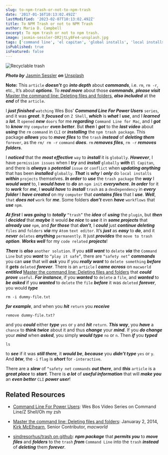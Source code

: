 ```yaml
---
slug: to-npm-trash-or-not-to-npm-trash
date: '2017-01-16T10:13:02.492Z'
lastModified: '2023-02-07T10:13:02.492Z'
title: To NPM Trash or not to NPM Trash
author: Maria D. Campbell
excerpt: To npm trash or not to npm trash.
image: jasmin-sessler-DR2jtLy8Fe4-unsplash.jpg
tags: ['command line', 'el capitan', 'global installs', 'local installs', 'npm', 'osx', 'rm command', 'unix', 'zsh', 'z shell']
isPublished: true
isFeatured: false
---
```


![Recyclable trash](jasmin-sessler-DR2jtLy8Fe4-unsplash.jpg)

***Photo by*** [Jasmin Sessler](https://unsplash.com/@wizwow) ***on*** [Unsplash](https://unsplash.com/photos/DR2jtLy8Fe4)

**Note:** This `article` ***doesn’t*** go ***into depth*** about ***commands***, i.e. `rm`, `rm -r`, etc., It’s about **_options_**. To ***read more*** about those ***commands***, ***please visit*** [Master the command line: Deleting files and folders](https://www.macworld.com/article/2082021/master-the-command-line-deleting-files-and-folders.html),
***also included*** at the ***end*** of the `article`.

I ***just finished*** `watching` Wes Bos’ **_Command Line For Power Users_** `series`, and it was ***great***. It ***focused*** on `Z Shell`, ***which*** is ***what*** I ***use***, and I ***learned*** a ***lot***. It `opened` ***new*** `doors` for me ***regarding*** `Command Line for Mac`, and I ***got*** to ***know*** my `computer` ***even better***. But ***then*** I ***got*** to the ***last video*** about ***using*** the `rm` `command` in `CLI` or ***installing*** the `npm trash package`. This package ***allows*** you to ***move files*** to the `trash` ***instead*** of ***deleting them*** `forever`, as the `rm/ rm -r` `command` ***does***. `rm` ***removes files***, `rm -r` ***removes folders***.

I ***noticed*** that the ***most effective*** `way` to ***install*** it is `globally`. ***However***, I have `permission issues` when I ***try*** and ***install*** `globally` ***with*** `El Capitan`, and there is ***always*** a ***potential*** `issue` or `conflict` when ***updating anything*** that has been ***installed*** `globally`. ***That*** is ***why*** I ***only*** do `local installs` ***within*** `projects`
themselves. ***In order*** to ***use*** the `trash package` the ***way*** I ***would want*** to, I ***would have*** to ***do*** an `npm init` ***everywhere***. ***In order*** for it to ***work*** for ***me***, I ***would have*** to ***install*** `trash` as a `devDependency` in ***every folder*** I ***have created*** on my `computer` that ***contains files*** that I ***use***. ***Well***, `that` ***does not*** `work` for ***me***. Some folders ***don’t*** even ***have*** `workflows` that ***use*** `npm`.

***At first*** I ***was going*** to ***totally*** `“trash”` the ***idea*** of ***using*** the `plugin`, but ***then*** I ***decided*** that ***maybe*** it would ***be nice*** to ***use*** it in ***some projects*** that ***already use*** `npm`, and ***for those*** that ***don’t***, I ***could*** just ***continue deleting*** `files`
and `folders` ***via*** my `Atom` `text editor`. It’s ***just*** as ***easy*** to ***do***, and it ***never*** `deletes` ***anything*** `permanently`. It just ***provides*** the `move to trash` ***option***. ***Works well*** for my `code related` ***projects***!

***There*** is ***also*** `another solution`. If you ***still want*** to `delete` ***via*** the `Command Line` but you ***want*** to `“play it safe”`, there are `“safety net”` ***commands*** you can ***use*** that will ***ask*** you if you ***really want*** to `delete something` ***before*** it ***gets*** `deleted` ***forever***. There is an `article` I ***came across*** on `macworld` ***entitled*** [Master the command line: Deleting files and folders](https://www.macworld.com/article/2082021/master-the-command-line-deleting-files-and-folders.html) that ***could prove*** `useful`. ***For instance***, if you ***wanted*** to `delete` a `file`, and
***wanted*** to ***be asked*** if you ***wanted*** to `delete` the `file` ***before*** it was `deleted` ***forever***, you would ***type***

```shell
rm -i dummy-file.txt
```

***for example***, and when you ***hit*** `return` you ***receive***

```shell
remove dummy-file.txt?
```

and you ***could*** either ***type*** `yes` or `y` and ***hit*** `return`. ***This way***, you ***have*** a `chance` to ***think twice*** about it and thus ***change*** your ***mind***. If you ***do change*** your ***mind*** when ***asked***, you simply ***would type*** `no` or `n`. Then ***if*** you ***typed***

```shell
ls
```

to ***see*** if it was ***still there***, it ***would be***, ***because*** you ***didn’t type*** `yes` or `y`. And **_btw_**, the `-i` `flag` is ***short*** for `-interactive`.

There are a ***slew*** of `“safety net` `commands` ***out there***, and ***this*** `article` is a ***great place*** to ***start***. There is ***a lot*** of ***useful information*** that will ***make you*** an ***even better*** `CLI` ***power user***!

## Related Resources

- [Command Line For Power Users](https://commandlinepoweruser.com/): Wes Bos
    Video Series on Command Line/Z Shell/Oh my zsh

- [Master the command line: Deleting files and folders](https://www.macworld.com/article/2082021/master-the-command-line-deleting-files-and-folders.html):
    Januaray 2, 2014,
    [Kirk McElhearn](https://www.macworld.com/author/Kirk-McElhearn/), Senior
    Contributor, _macworld_

- [sindresorhus/trash on github](https://github.com/sindresorhus/trash): **_npm package_** that ***permits you*** to ***move files*** and ***folders*** to the `trash` ***from*** `Command Line` into the `trash` ***instead*** of ***deleting*** them ***forever***.


